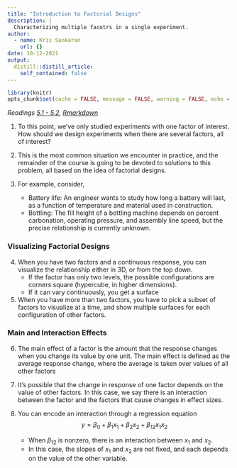 ```yaml
---
title: "Introduction to Factorial Designs"
description: |
  Characterizing multiple facotrs in a single experiment.
author:
  - name: Kris Sankaran
    url: {}
date: 10-12-2021
output:
  distill::distill_article:
    self_contained: false
---
```


```r
library(knitr)
opts_chunk$set(cache = FALSE, message = FALSE, warning = FALSE, echo = TRUE)
```

_Readings [5.1 - 5.2](), [Rmarkdown]()_

1. To this point, we’ve only studied experiments with one factor of interest. How
should we design experiments when there are several factors, all of interest?

2. This is the most common situation we encounter in practice, and the remainder of
the course is going to be devoted to solutions to this problem, all based on the
idea of factorial designs.

3. For example, consider,
    * Battery life: An engineer wants to study how long a battery will last, as a
    function of temperature and material used in construction.
    * Bottling: The fill height of a bottling machine depends on percent
    carbonation, operating pressure, and assembly line speed, but the precise
    relationship is currently unknown.
  
### Visualizing Factorial Designs

4. When you have two factors and a continuous response, you can visualize the relationship either in 3D, or from the top down.
     * If the factor has only two levels, the possible configurations are corners square (hypercube, in higher dimensions).
    * If it can vary continuously, you get a surface
    
5. When you have more than two factors, you have to pick a subset of factors to
visualize at a time, and show multiple surfaces for each configuration of other
factors.

### Main and Interaction Effects

6. The main effect of a factor is the amount that the response changes when you
change its value by one unit. The main effect is defined as the average response
change, where the average is taken over values of all other factors

7. It’s possible that the change in response of one factor depends on the value
of other factors. In this case, we say there is an interaction between the
factor and the factors that cause changes in effect sizes.

8. You can encode an interaction through a regression equation
$$
y = \beta_0 + \beta_1 x_1 + \beta_2 x_2 + \beta_{12} x_{1} x_{2}
$$
    * When $\beta_{12}$ is nonzero, there is an interaction between $x_1$ and
    $x_2$.
    * In this case, the slopes of $x_1$ and $x_2$ are not fixed, and each depends
    on the value of the other variable.

